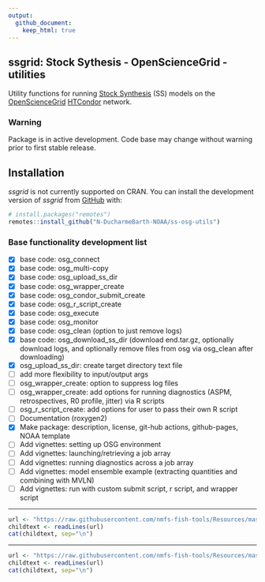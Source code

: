 ```yaml
---
output:
  github_document:
    keep_html: true
---
```


<!-- README.md is generated from README.Rmd. Please edit that file -->

## ssgrid: Stock Sythesis - OpenScienceGrid - utilities 

Utility functions for running [Stock Synthesis](https://github.com/nmfs-stock-synthesis/stock-synthesis) (SS) models on the [OpenScienceGrid](https://osg-htc.org/) [HTCondor](https://htcondor.org/) network.

### Warning

Package is in active development. Code base may change without warning prior to first stable release.

## Installation

*ssgrid* is not currently supported on CRAN. You can install the development version of *ssgrid* from [GitHub](https://github.com/) with:

``` r
# install.packages("remotes")
remotes::install_github("N-DucharmeBarth-NOAA/ss-osg-utils")
```
### Base functionality development list
- [x] base code: osg_connect
- [x] base code: osg_multi-copy
- [x] base code: osg_upload_ss_dir
- [x] base code: osg_wrapper_create
- [x] base code: osg_condor_submit_create
- [x] base code: osg_r_script_create
- [x] base code: osg_execute
- [x] base code: osg_monitor
- [x] base code: osg_clean (option to just remove logs)
- [x] base code: osg_download_ss_dir (download end.tar.gz, optionally download logs, and optionally remove files from osg via osg_clean after downloading)
- [x] osg_upload_ss_dir: create target directory text file
- [ ] add more flexibility to input/output args
- [ ] osg_wrapper_create: option to suppress log files
- [ ] osg_wrapper_create: add options for running diagnostics (ASPM, retrospectives, R0 profile, jitter) via R scripts
- [ ] osg_r_script_create: add options for user to pass their own R script
- [ ] Documentation (roxygen2)
- [x] Make package: description, license, git-hub actions, github-pages, NOAA template
- [ ] Add vignettes: setting up OSG environment
- [ ] Add vignettes: launching/retrieving a job array
- [ ] Add vignettes: running diagnostics across a job array
- [ ] Add vignettes: model ensemble example (extracting quantities and combining with MVLN)
- [ ] Add vignettes: run with custom submit script, r script, and wrapper script


<!-- Do not edit below. This adds the Disclaimer and NMFS footer. -->

****

```r
url <- "https://raw.githubusercontent.com/nmfs-fish-tools/Resources/master/Disclaimer.md"
childtext <- readLines(url)
cat(childtext, sep="\n")
```

****

```r
url <- "https://raw.githubusercontent.com/nmfs-fish-tools/Resources/master/footer.md" 
childtext <- readLines(url)
cat(childtext, sep="\n")
```

